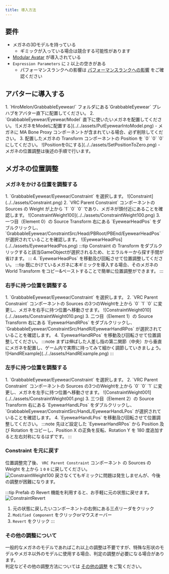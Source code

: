 ```yaml
---
title: 導入方法
---
```



## 要件

- メガネの3Dモデルを持っている
  - ギミックが入っている場合は競合する可能性があります
- [Modular Avatar](https://modular-avatar.nadena.dev) が導入されている
- `Expression Parameters` に `2` 以上の空きがある
  - パフォーマンスランクへの影響は [パフォーマンスランクへの影響](../references/performance-rank/) をご確認ください

## アバターに導入する

<Steps>
1. `HiroMelon/GrabbableEyewear/` フォルダにある`GrabbableEyewear` プレハブをアバター直下に配置してください。
2. `GrabbableEyewear/Eyewear/Model` 直下に使いたいメガネを配置してください。
    ![メガネをModelに配置する](../../assets/PutEyewearIntoModel.png)
    - メガネに MA Bone Proxy コンポーネントが含まれている場合、必ず削除してください。
3. 配置したメガネの Transform コンポーネントの Position を `0` `0` `0` にしてください。
    ![Positionを0にする](../../assets/SetPositionToZero.png)
    - メガネの位置調整は後述の手順で行います。
</Steps>

## メガネの位置調整

### メガネをかける位置を調整する

<Steps>
1. `GrabbableEyewear/Eyewear/Constraint` を選択します。
    ![Constraint](../../assets/Constraint.png)
2. `VRC Parent Constraint` コンポーネントの Sources の Weight が上から `1` `0` `0` であり、メガネが頭付近にあることを確認します。
    ![ConstraintWeight100](../../assets/ConstraintWeight100.png)
3. 一つ目（Element 0）の Source Transform 右にある `EyewearHeadPos` をダブルクリックし、`GrabbableEyewear/ConstraintSrc/Head/PBRoot/PBEnd/EyewearHeadPos` が選択されていることを確認します。
    ![EyewearHeadPos](../../assets/EyewearHeadPos.png)
    :::tip
    Constraint の Transform をダブルクリックすると該当GameObjectが選択されるため、ヒエラルキーから探す手間が省けます。
    :::
4. `EyewearHeadPos` を移動及び回転させて位置調整してください。
    :::tip
    既にかけているメガネに本ギミックを導入する場合、そのメガネの World Transform をコピー&ペーストすることで簡単に位置調整ができます。
    :::
</Steps>

### 右手に持つ位置を調整する

<Steps>
1. `GrabbableEyewear/Eyewear/Constraint` を選択します。
2. `VRC Parent Constraint` コンポーネントの Sources の3つのWeightを上から `0` `1` `0` に変更し、メガネを右手に持つ位置へ移動させます。
    ![ConstraintWeight010](../../assets/ConstraintWeight010.png)
3. 二つ目（Element 1）の Source Transform 右にある `EyewearHandRPos` をダブルクリックし、`GrabbableEyewear/ConstraintSrc/HandR/EyewearHandRPos` が選択されていることを確認します。
4. `EyewearHandRPos` を移動及び回転させて位置調整してください。
    :::note
    まずは伸ばした人差し指の第二関節（中央）から垂直にメガネを配置し、ゲーム内で実際に持ってみて細かく調節していきましょう。
    ![HandRExample](../../assets/HandRExample.png)
    :::
</Steps>

### 左手に持つ位置を調整する

<Steps>
1. `GrabbableEyewear/Eyewear/Constraint` を選択します。
2. `VRC Parent Constraint` コンポーネントの Sources の3つのWeightを上から `0` `0` `1` に変更し、メガネを左手に持つ位置へ移動させます。
    ![ConstraintWeight001](../../assets/ConstraintWeight001.png)
3. 三つ目（Element 2）の Source Transform 右にある `EyewearHandLPos` をダブルクリックし、`GrabbableEyewear/ConstraintSrc/HandL/EyewearHandLPos` が選択されていることを確認します。
4. `EyewearHandLPos` を移動及び回転させて位置調整してください。
    :::note
    先ほど設定した `EyewearHandRPos` から Position 及び Rotation をコピーし、Position X の正負を反転、Rotation Y を 180 度追加すると左右対称になるはずです。
    :::
</Steps>

### Constraint を元に戻す

位置調整完了後、 `VRC Parent Constraint` コンポーネント の Sources の Weight を上から `1` `0` `0` に戻してください。  
![ConstraintWeight100](../../assets/ConstraintWeight100.png)
戻さなくてもギミックに問題は発生しませんが、今後の調整が困難になります。

:::tip
Prefab の Revert 機能を利用すると、お手軽に元の状態に戻せます。
![ConstraintRevert](../../assets/ConstraintRevert.png)
1. 元の状態に戻したいコンポーネントの右側にある三点リーダをクリック
2. `Modified Component` をクリックorマウスオーバー
3. `Revert` をクリック
:::

### その他の調整について

一般的なメガネのモデルであればこれ以上の調整は不要ですが、特殊な形状のモデルやメガネ以外のモデルに使用する場合、判定の調整が必要になる場合があります。  
判定などその他の調整方法については [その他の調整](../references/adjustment/) をご覧ください。
